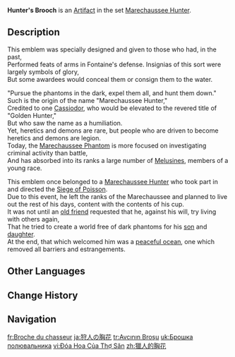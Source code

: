 {{Artifact Infobox
|image = Item Hunter's Brooch.png
|set   = Marechaussee Hunter
|piece = Flower of Life
}}
{{Description|An ancient emblem that was once awarded to those who had made exceptional contributions in battle.}}
'''Hunter's Brooch''' is an [[Artifact]] in the set [[Marechaussee Hunter]].

==Description==
This emblem was specially designed and given to those who had, in the past,<br>
Performed feats of arms in Fontaine's defense. Insignias of this sort were largely symbols of glory,<br>
But some awardees would conceal them or consign them to the water.

"Pursue the phantoms in the dark, expel them all, and hunt them down."<br>
Such is the origin of the name "Marechaussee Hunter,"<br>
Credited to one [[Cassiodor]], who would be elevated to the revered title of "Golden Hunter,"<br>
But who saw the name as a humiliation.<br>
Yet, heretics and demons are rare, but people who are driven to become heretics and demons are legion.<br>
Today, the [[Marechaussee Phantom]] is more focused on investigating criminal activity than battle,<br>
And has absorbed into its ranks a large number of [[Melusine]]s, members of a young race.

This emblem once belonged to a [[Emanuel Guillotin|Marechaussee Hunter]] who took part in and directed the [[Siege of Poisson]].<br>
Due to this event, he left the ranks of the Marechaussee and planned to live out the rest of his days, content with the contents of his cup.<br>
It was not until an [[Basil Elton|old friend]] requested that he, against his will, try living with others again,<br>
That he tried to create a world free of dark phantoms for his [[Alain Guillotin|son]] and [[Mary-Ann Guillotin|daughter]].<br>
At the end, that which welcomed him was a [[Primordial Sea|peaceful ocean]], one which removed all barriers and estrangements.

==Other Languages==
{{Other Languages
|en      = Hunter's Brooch
|zhs     = 猎人的胸花
|zhs_rm  = Lièrén de Xiōnghuā
|zht     = 獵人的胸花
|zht_rm  = Lièrén de Xiōnghuā
|zh_tl   = 
|ja      = 狩人の胸花
|ja_rm   = Karyuudo no Kyouka
|ja_tl   = 
|ko      = 사냥꾼의 브로치
|ko_rm   = 
|ko_tl   = 
|es      = Broche Floral del Cazador
|es_tl   = The Hunter's Floral Brooch
|fr      = Broche du chasseur
|fr_tl   = Hunter's Brooch
|ru      = Брошь охотника
|ru_tl   = Hunter's Brooch
|th      = Hunter's Brooch
|vi      = Đóa Hoa Của Thợ Săn
|vi_tl   = 
|de      = Jägerbrosche
|de_tl   = Hunter's Brooch
|id      = Hunter's Brooch
|pt      = Flor de Lapela do Caçador
|pt_tl   = 
|tr      = Avcının Broşu
|tr_tl   = Hunter's Brooch
|it      = Fermaglio del cacciatore
|it_tl   = Hunter's Clasp
}}

==Change History==
{{Change History|4.0}}

==Navigation==
{{Artifact Set Navbox|Marechaussee Hunter}}

[[fr:Broche du chasseur]]
[[ja:狩人の胸花]]
[[tr:Avcının Broşu]]
[[uk:Брошка полювальника]]
[[vi:Đóa Hoa Của Thợ Săn]]
[[zh:獵人的胸花]]